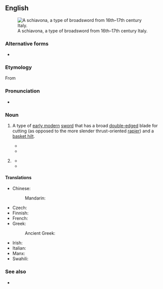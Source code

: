 {{also|broad sword}}
==English==
{{Wikipedia|Basket-hilted sword}}
[[File:Schiavona-Morges.jpg|thumb|right|A schiavona, a type of broadsword from 16th–17th century Italy.]]

===Alternative forms===
* {{l|en|broad sword}}

===Etymology===
From {{compound|broad|sword|lang=en}}

===Pronunciation===
* {{a|UK}} {{IPA|/ˈbɹɔːd.sɔːd/|lang=en}}

===Noun===
{{en-noun}}

# {{lb|en|history}} A type of [[early modern]] [[sword]] that has a broad [[double-edged]] blade for cutting (as opposed to the more slender thrust-oriented [[rapier]]) and a [[basket hilt]].
#* {{quote-book
|year=1861
|title=Athletic Sports and Recreations for Boys
|first=John George|last=Wood
|page=93
|url=https://books.google.com/books?id=YssDAAAAQAAJ&pg=PA93
|passage=The principal distinction between the '''broadsword''' and the rapier is, that the latter is formed only for thrusting, while the former is adapted for cutting also. Indeed, those who use the '''broadsword''' are, in my opinion, too apt to neglect the use of the point, and to give their attention almost exclusively to the cuts.
}}
#* {{quote-book
|year=1995
|title=The Encyclopedia of the Sword
|first=Nick|last=Evangelista
|isbn=9780313278969
|page=79
|url=https://books.google.com/books?id=TyJ8ebnS1HMC&pg=PA79
|passage=One version of the '''broadsword''', the Highland '''broadsword''', was adopted as the national sword of Scotland.  Another, the ''schiavona'', was Italy's version of the weapon.
}}
# {{lb|en|colloquial|often|fantasy}} {{synonym|longsword|lang=en}}
#* {{quote-book
|year=1990
|year_published=1997
|chapter={{w|Conan the Magnificent}}
|title={{w|The Conan Chronicles II}}
|authorlink=Robert Jordan|first=Robert|last=Jordan
|passage=The Brythunian's arm drew back; the ancient '''broadsword''' with its strange, clawed quillons arcked spinning through the air.
}}
#* {{quote-book
|year=2013
|first=Colin|last=Brown
|chapter=1415 Azincourt
|title=Glory and B*llocks: The Truth Behind Ten Defining Events in British History
|url=https://books.google.com/books?id=aZucAwAAQBAJ&pg=PA46
|isbn=9781780744438
|page=46
|passage=Henry carried a heavy '''broadsword''' with a cruciform hilt, and a decorated dagger on his hip known as a ''misericord'' because its blade could release souls.  The English knights and men-at-arms carried '''broadswords''', maces for smashing skulls and the murderous pole-axe, combining a spear with an axehead about five feet long.
}}

====Translations====
{{trans-top|a longsword with a broad cutting blade}}
* Chinese:
*: Mandarin: {{t-needed|cmn}}
* Czech: {{t|cs|široký meč|m}}
* Finnish: {{t-needed|fi}}
* French: {{t+|fr|estramaçon|m}}
* Greek:
*: Ancient Greek: {{t|grc|ῥομφαία|f}}
{{trans-mid}}
* Irish: {{t|ga|claíomh leathan|m}}
* Italian: {{t|it|spadone|m}}
* Manx: {{t|gv|cliwe daa laue|m}}
* Swahili: {{t|sw|upanga mpana}}
{{trans-bottom}}

===See also===
* {{l|en|falchion}}

{{c|en|Swords|Weapons}}